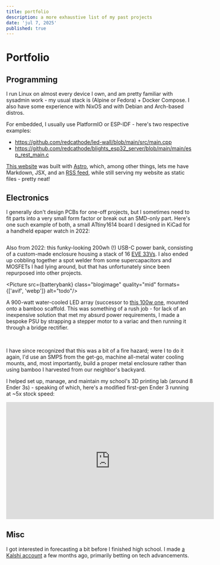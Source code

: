 ```yaml
---
title: portfolio
description: a more exhaustive list of my past projects
date: 'jul 7, 2025'
published: true
---
```



# Portfolio

## Programming

I run Linux on almost every device I own, and am pretty familiar with sysadmin work - my usual stack is (Alpine or Fedora) + Docker Compose. I also have some experience with NixOS and with Debian and Arch-based distros.

For embedded, I usually use PlatformIO or ESP-IDF - here's two respective examples:
- https://github.com/redcathode/led-wall/blob/main/src/main.cpp
- https://github.com/redcathode/blights_esp32_server/blob/main/main/esp_rest_main.c

[This website](https://github.com/redcathode/redsite) was built with [Astro](https://astro.build), which, among other things, lets me have Markdown, JSX, and an [RSS feed](https://redcatho.de/blog/rss.xml), while still serving my website as static files - pretty neat!

## Electronics
I generally don't design PCBs for one-off projects, but I sometimes need to fit parts into a very small form factor or break out an SMD-only part. Here's one such example of both, a small ATtiny1614 board I designed in KiCad for a handheld epaper watch in 2022:

<div style="display: flex; align-items: center; gap: 1rem;">
<Picture src={attiny1} class="blogimage" quality="mid" formats={['avif', 'webp']} alt="todo"/>
<Picture src={attiny2} class="blogimage" quality="mid" formats={['avif', 'webp']} alt="todo"/>
<Picture src={attiny3} class="blogimage" quality="mid" formats={['avif', 'webp']} alt="todo"/>
</div>

Also from 2022: this funky-looking 200wh (!) USB-C power bank, consisting of a custom-made enclosure housing a stack of 16 [EVE 33Vs](https://web.archive.org/web/20221111144707/https://bulkbattery.com/products/copy-of-eve-25p-18650-2500mah-20a-battery). I also ended up cobbling together a spot welder from some supercapacitors and MOSFETs I had lying around, but that has unfortunately since been repurposed into other projects.

<Picture src={batterybank} class="blogimage" quality="mid" formats={['avif', 'webp']} alt="todo"/>

A 900-watt water-cooled LED array (successor to [this 100w one](/blog/blights), mounted onto a bamboo scaffold. This was something of a rush job - for lack of an inexpensive solution that met my absurd power requirements, I made a bespoke PSU by strapping a stepper motor to a variac and then running it through a bridge rectifier.
<div style="display: flex; align-items: center; gap: 1rem;">
<Picture src={ledarraymodule} class="blogimage" quality="mid" formats={['avif', 'webp']} alt="todo"/>
<Picture src={ledarraypsu} class="blogimage" quality="mid" formats={['avif', 'webp']} alt="todo"/>
</div>
<br />
<Picture src={overheadview} class="blogimage" quality="mid" formats={['avif', 'webp']} alt="todo"/>

I have since recognized that this was a bit of a fire hazard; were I to do it again, I'd use an SMPS from the get-go, machine all-metal water cooling mounts, and, most importantly, build a proper metal enclosure rather than using bamboo I harvested from our neighbor's backyard.

I helped set up, manage, and maintain my school's 3D printing lab (around 8 Ender 3s) - speaking of which, here's a modified first-gen Ender 3 running at ~5x stock speed:
<iframe width="560" height="315" src="https://www.youtube.com/embed/rmHi88IaUhY?si=fAZWxEhzYbklaRM6" title="YouTube video player" frameborder="0" allow="accelerometer; autoplay; clipboard-write; encrypted-media; gyroscope; picture-in-picture; web-share" referrerpolicy="strict-origin-when-cross-origin" allowfullscreen></iframe>

## Misc
I got interested in forecasting a bit before I finished high school. I made [a Kalshi account](https://kalshi.com/ideas/profiles/youngneil) a few months ago, primarily betting on tech advancements.
